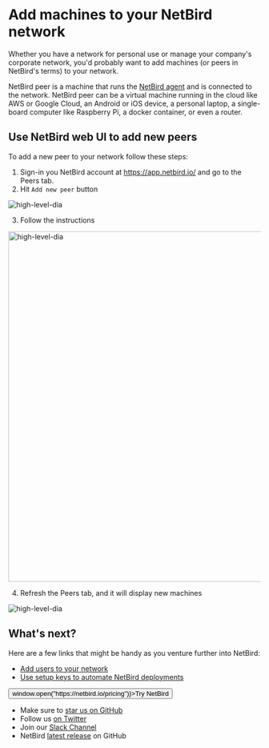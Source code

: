 
# Add machines to your NetBird network

Whether you have a network for personal use or manage your company's corporate network, you'd probably want to add machines
(or peers in NetBird's terms) to your network.

NetBird peer is a machine that runs the [NetBird agent](/about-netbird/how-netbird-works#client-application)
and is connected to the network. NetBird peer can be a virtual machine running in the cloud like AWS or Google Cloud,
an Android or iOS device, a personal laptop, a single-board computer like Raspberry Pi, a docker container, or even a router.

## Use NetBird web UI to add new peers

To add a new peer to your network follow these steps:
1. Sign-in you NetBird account at https://app.netbird.io/ and go to the Peers tab.
2. Hit `Add new peer` button

<p>
    <img src="/docs-static/img/how-to-guides/add-new-peer-empty.png" alt="high-level-dia" class="imagewrapper"/>
</p>

3. Follow the instructions

<p>
    <img src="/docs-static/img/how-to-guides/add-new-peer-popup.png" alt="high-level-dia" width="700" class="imagewrapper"/>
</p>

4. Refresh the Peers tab, and it will display new machines

<p>
    <img src="/docs-static/img/how-to-guides/peer-list.png" alt="high-level-dia" class="imagewrapper"/>
</p>


## What's next?

Here are a few links that might be handy as you venture further into NetBird:

- [Add users to your network](/how-to/add-users-to-your-network)
- [Use setup keys to automate NetBird deployments](/how-to/register-machines-using-setup-keys)

<p float="center" >
    <Button name="button" className="button-5" onClick={() => window.open("https://netbird.io/pricing")}>Try NetBird</Button>
</p>

- Make sure to [star us on GitHub](https://github.com/netbirdio/netbird)
- Follow us [on Twitter](https://twitter.com/netbird)
- Join our [Slack Channel](https://join.slack.com/t/netbirdio/shared_invite/zt-vrahf41g-ik1v7fV8du6t0RwxSrJ96A)
- NetBird [latest release](https://github.com/netbirdio/netbird/releases) on GitHub
